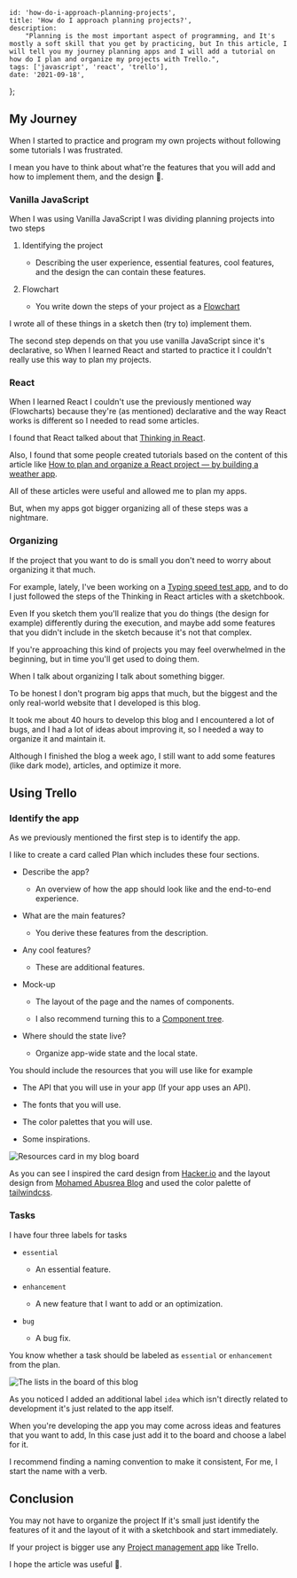 
	id: 'how-do-i-approach-planning-projects',
	title: 'How do I approach planning projects?',
	description:
		"Planning is the most important aspect of programming, and It's mostly a soft skill that you get by practicing, but In this article, I will tell you my journey planning apps and I will add a tutorial on how do I plan and organize my projects with Trello.",
	tags: ['javascript', 'react', 'trello'],
	date: '2021-09-18',
};


## My Journey

When I started to practice and program my own projects without following some tutorials I was frustrated.

I mean you have to think about what're the features that you will add and how to implement them, and the design 🤯.

### Vanilla JavaScript

When I was using Vanilla JavaScript I was dividing planning projects into two steps

1. Identifying the project

   - Describing the user experience, essential features, cool features, and the design the can contain these features.

2. Flowchart

   - You write down the steps of your project as a [Flowchart](https://en.wikipedia.org/wiki/Flowchart)

I wrote all of these things in a sketch then (try to) implement them.

The second step depends on that you use vanilla JavaScript since it's declarative, so When I learned React and started to practice it I couldn't really use this way to plan my projects.

### React

When I learned React I couldn't use the previously mentioned way (Flowcharts) because they're (as mentioned) declarative and the way React works is different so I needed to read some articles.

I found that React talked about that [Thinking in React](https://reactjs.org/docs/thinking-in-react.html).

Also, I found that some people created tutorials based on the content of this article like [How to plan and organize a React project — by building a weather app](https://konstantinmuenster.medium.com/how-to-plan-and-organize-a-react-project-by-building-a-weather-app-95175b11bd01).

All of these articles were useful and allowed me to plan my apps.

But, when my apps got bigger organizing all of these steps was a nightmare.

### Organizing

If the project that you want to do is small you don't need to worry about organizing it that much.

For example, lately, I've been working on a [Typing speed test app](https://yosefbeder.github.io/typing-speed-test/), and to do I just followed the steps of the Thinking in React articles with a sketchbook.

Even If you sketch them you'll realize that you do things (the design for example) differently during the execution, and maybe add some features that you didn't include in the sketch because it's not that complex.

If you're approaching this kind of projects you may feel overwhelmed in the beginning, but in time you'll get used to doing them.

When I talk about organizing I talk about something bigger.

To be honest I don't program big apps that much, but the biggest and the only real-world website that I developed is this blog.

It took me about 40 hours to develop this blog and I encountered a lot of bugs, and I had a lot of ideas about improving it, so I needed a way to organize it and maintain it.

Although I finished the blog a week ago, I still want to add some features (like dark mode), articles, and optimize it more.

## Using Trello

### Identify the app

As we previously mentioned the first step is to identify the app.

I like to create a card called Plan which includes these four sections.

- Describe the app?

  - An overview of how the app should look like and the end-to-end experience.

- What are the main features?

  - You derive these features from the description.

- Any cool features?

  - These are additional features.

- Mock-up

  - The layout of the page and the names of components.

  - I also recommend turning this to a [Component tree](https://reactjs.org/docs/thinking-in-react.html#step-1-break-the-ui-into-a-component-hierarchy).

- Where should the state live?

  - Organize app-wide state and the local state.

You should include the resources that you will use like for example

- The API that you will use in your app (If your app uses an API).

- The fonts that you will use.

- The color palettes that you will use.

- Some inspirations.

![Resources card in my blog board](https://i.postimg.cc/9fCfTKxQ/2021-09-15-09-42-23-Resources-on-Blog-Trello-Mozilla-Firefox.png)

As you can see I inspired the card design from [Hacker.io](https://hackr.io/blog) and the layout design from [Mohamed Abusrea Blog](https://mohamedabusrea.com/) and used the color palette of [tailwindcss](https://tailwindcss.com/).

### Tasks

I have four three labels for tasks

- `essential`

  - An essential feature.

- `enhancement`

  - A new feature that I want to add or an optimization.

- `bug`

  - A bug fix.

You know whether a task should be labeled as `essential` or `enhancement` from the plan.

![The lists in the board of this blog](https://i.postimg.cc/B3kxw9gW/2021-09-16-09-37-42-Mail.png)

As you noticed I added an additional label `idea` which isn't directly related to development it's just related to the app itself.

When you're developing the app you may come across ideas and features that you want to add, In this case just add it to the board and choose a label for it.

I recommend finding a naming convention to make it consistent, For me, I start the name with a verb.

## Conclusion

You may not have to organize the project If it's small just identify the features of it and the layout of it with a sketchbook and start immediately.

If your project is bigger use any [Project management app](https://collegeinfogeek.com/project-management-app/) like Trello.

I hope the article was useful 👋.
